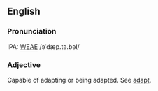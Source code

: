 ==English==

===Pronunciation===
IPA: [[WEAE]] /əˈdæp.tə.bəl/

===Adjective===
Capable of adapting or being adapted.  See [[adapt]].